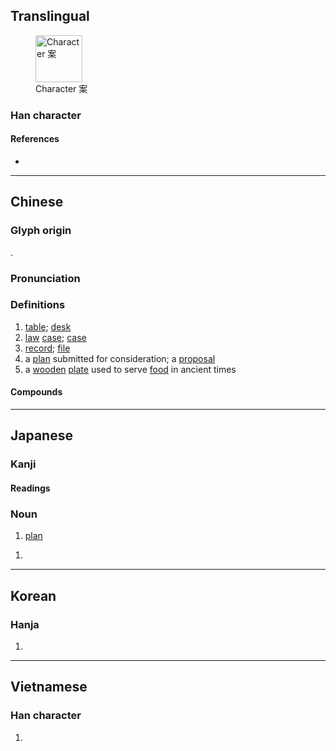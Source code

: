 {{character info/new}}
==Translingual==
[[File:It-案.png|thumb|75px|Character 案]]

===Han character===
{{Han char|rn=75|rad=木|as=06|sn=10|four=30904|canj=JVD|ids=⿱安木}}

====References====
* {{Han ref|kx=0525.090|dkj=14762|dj=0914.030|hdz=21207.080|uh=6848|ud=26696|bh=AED7|bd=44759}}

----

==Chinese==
{{zh-forms}}

===Glyph origin===
{{Han etym}}
{{Han compound|木|安|ls=psc|c1=s|c2=p}}.

===Pronunciation===
{{zh-pron
|m=àn
|c=ngon3,on3
|mn=àn/òaⁿ
|mn_note=àn - literary; òaⁿ - vernacular
|w=2oe
|mc=y
|oc=y
|ma=
|cat=n
}}

===Definitions===
{{zh-hanzi}}

# [[table]]; [[desk]]
# [[law]] [[case]]; [[case]]
# [[record]]; [[file]]
# a [[plan]] submitted for consideration; a [[proposal]]
# a [[wooden]] [[plate]] used to serve [[food]] in ancient times
====Compounds====
{{zh-der|公案|公案比語|備案|報案|三頭對案|做案|底案|團案|一清專案|專案小組|原案|御案|刑事案|專案|保案|奇案|吃案|圖案畫|弊案|問案|慘案|了案|刑案|定案|審案|個案|包公案|三曹對案|伏案|圖案|宋元學案|復案|建議案|幾何圖案|同案|報案中心|併案|帶案|堂案|不信任案|五卅慘案|工作方案|六四慘案|凶案|凶殺案|彌天案|學案|存案|命案|彭公案|個案分析|到案|南山鐵案|個案研究|匿案|在案|几案|六案孔目|五三慘案|孟光舉案|有案可稽|沙基慘案|案卷|教案|犯案|水門案|案牘|未了公案|投案|法案|桃色案件|案牘勞煩|案部|拍案而起|檔案夾|檔案|案伯|案子|拍案叫妙|條案|案兵不動|案頭|案奉|案問|文案|拍案驚奇|濟南慘案|玉案|案首|案例|權利法案|涉案|有案|案兵束甲|案語|掌案的|獄案|案秤|拍案稱奇|成案|提案|拍案怒罵|疑案|拍案|白案|案衍|懸案|搶案|積案如山|積案|方案|稿案|案元|租借法案|書案|禮案|神案|掌案|案比|案長|朝陽方案|破案|沒頭案子|盤案|當案|盜案|斷案|案驗|病案|案事|案頭劇|璞玉專案|案件|欽案|梁案|案牘勞形|畫眉舉案|添案小吃|無頭案|無頭公案|滅門血案|檔案管理|案兵|檔案室|案准|治平專案|案目|攲案|歸案|施公案|案頭書|案由|案桌|案板|案據|案情|案節|案酒|推案|有案可查|查案|拍案叫絕|鍘美案|香案|答案|菜案|雪案螢窗|訟案|舊案|草案|鴻案相莊|竊案|結案|陽光法案|龍圖公案|齊眉舉案|鴻案鹿車|立案|腹案|騙案|舉案齊眉|長案|鐵案|綁案|血案|銷案|零方案|雪案螢燈|罪案|鐵案如山|雪案|要案|答案卷|議案|鴻案|翻案|經案|辦案|貼紙圖案|議決案|螢窗雪案|說公案|脈案|考案畫}}

{{zh-cat|Advanced}}

----

==Japanese==

===Kanji===
{{ja-kanji|grade=4|rs=木06}}

====Readings====
{{ja-readings
|goon=あん
|kanon=あん
|kun=つくえ-, かんが-える
}}

{{ja-kanjitab|あん|yomi=o}}

===Noun===
{{ja-noun|あん}}

# [[plan]]

{{ja-noun|つくえ}}

# {{alternative form of|机|lang=ja}}

----

==Korean==

===Hanja===
{{ko-hanja|hangeul=안|eumhun=|rv=an|mr=an|y=an}}

# {{defn|lang=ko|sort=木06}}

----

==Vietnamese==

===Han character===
{{vi-hantu|án|rs=木06}}

# {{defn|lang=vi|sort=木06}}